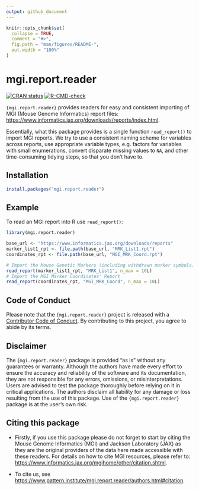 ```yaml
---
output: github_document
---
```


<!-- README.md is generated from README.Rmd. Please edit that file -->

```r
knitr::opts_chunk$set(
  collapse = TRUE,
  comment = "#>",
  fig.path = "man/figures/README-",
  out.width = "100%"
)
```

# mgi.report.reader

<!-- badges: start -->
[![CRAN status](https://www.r-pkg.org/badges/version/mgi.report.reader)](https://CRAN.R-project.org/package=mgi.report.reader)
[![R-CMD-check](https://github.com/patterninstitute/mgi.report.reader/actions/workflows/R-CMD-check.yaml/badge.svg)](https://github.com/patterninstitute/mgi.report.reader/actions/workflows/R-CMD-check.yaml)
<!-- badges: end -->

`{mgi.report.reader}` provides readers for easy and consistent importing of MGI
(Mouse Genome Informatics) report files:
<https://www.informatics.jax.org/downloads/reports/index.html>.

Essentially, what this package provides is a single function `read_report()`
to import MGI reports. We try to use a consistent naming scheme for variables
across reports, use appropriate variable types, e.g. factors for variables with
small enumerations, convert disparate missing values to `NA`, and other
time-consuming tidying steps, so that you don't have to.

## Installation

``` r
install.packages("mgi.report.reader")
```

## Example

To read an MGI report into R use `read_report()`:

```r
library(mgi.report.reader)

base_url <- "https://www.informatics.jax.org/downloads/reports"
marker_list1_rpt <- file.path(base_url, "MRK_List1.rpt")
coordinates_rpt <- file.path(base_url, "MGI_MRK_Coord.rpt")

# Import the Mouse Genetic Markers (including withdrawn marker symbols) Report
read_report(marker_list1_rpt, "MRK_List1", n_max = 10L)
# Import the MGI Marker Coordinates' Report
read_report(coordinates_rpt, "MGI_MRK_Coord", n_max = 10L)
```

## Code of Conduct
  
Please note that the `{mgi.report.reader}` project is released with a [Contributor
Code of Conduct](https://www.pattern.institute/mgi.report.reader/CODE_OF_CONDUCT.html).
By contributing to this project, you agree to abide by its terms.

## Disclaimer

The `{mgi.report.reader}` package is provided "as is" without any guarantees or
warranty. Although the authors have made every effort to ensure the accuracy and
reliability of the software and its documentation, they are not responsible for
any errors, omissions, or misinterpretations. Users are advised to test the
package thoroughly before relying on it in critical applications. The authors
disclaim all liability for any damage or loss resulting from the use of this
package. Use of the `{mgi.report.reader}` package is at the user's own risk.

## Citing this package

- Firstly, if you use this package please do not forget to start by citing the Mouse Genome Informatics (MGI) and Jackson Laboratory (JAX) as they are the original providers of the data here made accessible with these readers. For details on how to cite MGI resources, please refer to: <https://www.informatics.jax.org/mgihome/other/citation.shtml>.

- To cite us, see <https://www.pattern.institute/mgi.report.reader/authors.html#citation>.
